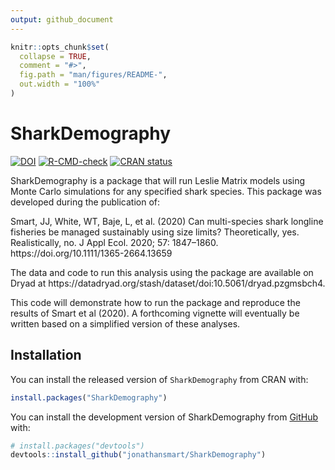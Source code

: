```yaml
---
output: github_document
---
```


<!-- README.md is generated from README.Rmd. Please edit that file -->

```r
knitr::opts_chunk$set(
  collapse = TRUE,
  comment = "#>",
  fig.path = "man/figures/README-",
  out.width = "100%"
)
```

# SharkDemography

<!-- badges: start -->
[![DOI](https://zenodo.org/badge/DOI/10.5281/zenodo.3777741.svg)](https://doi.org/10.5281/zenodo.3777741)
[![R-CMD-check](https://github.com/jonathansmart/SharkDemography/actions/workflows/R-CMD-check.yaml/badge.svg)](https://github.com/jonathansmart/SharkDemography/actions/workflows/R-CMD-check.yaml)
[![CRAN status](https://www.r-pkg.org/badges/version/SharkDemography)](https://CRAN.R-project.org/package=SharkDemography)
<!-- badges: end -->

SharkDemography is a package that will run Leslie Matrix models using Monte Carlo simulations for any specified shark species. This package was developed during the publication of:

Smart, JJ, White, WT, Baje, L, et al. (2020) Can multi-species shark longline fisheries be managed sustainably using size limits? Theoretically, yes. Realistically, no. J Appl Ecol. 2020; 57: 1847–1860. https://doi.org/10.1111/1365-2664.13659

The data and code to run this analysis using the package are available on Dryad at https://datadryad.org/stash/dataset/doi:10.5061/dryad.pzgmsbch4.

This code will demonstrate how to run the package and reproduce the results of Smart et al (2020). A forthcoming vignette will eventually be written based on a simplified version of these analyses.


## Installation

You can install the released version of `SharkDemography` from CRAN with:

```r
install.packages("SharkDemography")
```


You can install the development version of SharkDemography from [GitHub](https://github.com/) with:

```r
# install.packages("devtools")
devtools::install_github("jonathansmart/SharkDemography")
```


